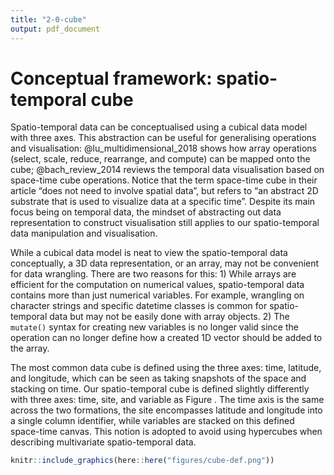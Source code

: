 ```yaml
---
title: "2-0-cube"
output: pdf_document
---
```


<!-- and software implementation has been seen in many R packages: \pkg{raster} [@raster], \pkg{terra} [@terra], and \pkg{stars} [@stars]. -->

<!-- # Existing work and new challenges -->

<!-- Spatio-temporal software should echo with the advance in spatial and temporal data analysis. This section will start with the \pkg{spacetime} paper [@spacetime] that sets the foundation for wrangling spatio-temporal data in \proglang{R}, and then describe some emerging concepts and software in data analysis since the paper publishes and what remains as challenges. -->


<!-- Also, array is not the best solution for a large subset of data, specifically, the vector spatio-temporal data. With vector data, spatial and temporal variables are commonly collected in separate 2D tables and there is usually a location ID to link the spatial and temporal information. Sometimes, the geometrical shape of the location may not present and an additional linking is needed to incorporate the map data. With the multiple pieces in 2D data frame format, there should be a solution to organise all these data from multiple sources in a 2D structure, without needing to convert it into higher dimensional representation. -->


# Conceptual framework: spatio-temporal cube {#cube}

Spatio-temporal data can be conceptualised using a cubical data model with three axes. This abstraction can be useful for generalising operations and visualisation: @lu_multidimensional_2018 shows how array operations (select, scale, reduce, rearrange, and compute) can be mapped onto the cube; @bach_review_2014 reviews the temporal data visualisation based on space-time cube operations. Notice that the term space-time cube in their article "does not need to involve spatial data", but refers to "an abstract 2D substrate that is used to visualize data at a specific time". Despite its main focus being on temporal data, the mindset of abstracting out data representation to construct visualisation still applies to our spatio-temporal data manipulation and visualisation.

While a cubical data model is neat to view the spatio-temporal data conceptually, a 3D data representation, or an array,  may not be convenient for data wrangling. There are two reasons for this: 1) While arrays are efficient for the computation on numerical values, spatio-temporal data contains more than just numerical variables. For example, wrangling on character strings and specific datetime classes is common for spatio-temporal data but may not be easily done with array objects. 2) The `mutate()` syntax for creating new variables is no longer valid since the operation can no longer define how a created 1D vector should be added to the array.

The most common data cube is defined using the three axes: time, latitude, and longitude, which can be seen as taking snapshots of the space and stacking on time. Our spatio-temporal cube is defined slightly differently with three axes: time, site, and variable as Figure \ref{fig:cube-def}. The time axis is the same across the two formations, the site encompasses latitude and longitude into a single column identifier, while variables are stacked on this defined space-time canvas. This notion is adopted to avoid using hypercubes when describing multivariate spatio-temporal data.


```r
knitr::include_graphics(here::here("figures/cube-def.png"))
```
